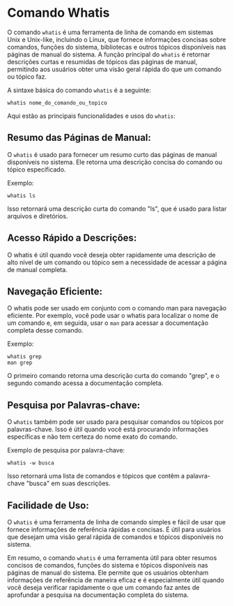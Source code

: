# Comando Whatis

O comando `whatis` é uma ferramenta de linha de comando em sistemas Unix e Unix-like, incluindo o Linux, que fornece informações concisas sobre comandos, funções do sistema, bibliotecas e outros tópicos disponíveis nas páginas de manual do sistema. A função principal do `whatis` é retornar descrições curtas e resumidas de tópicos das páginas de manual, permitindo aos usuários obter uma visão geral rápida do que um comando ou tópico faz.

A sintaxe básica do comando `whatis` é a seguinte:

`whatis nome_do_comando_ou_topico`

Aqui estão as principais funcionalidades e usos do `whatis`:

## Resumo das Páginas de Manual:

O `whatis` é usado para fornecer um resumo curto das páginas de manual disponíveis no sistema. Ele retorna uma descrição concisa do comando ou tópico especificado.

Exemplo:

`whatis ls`

Isso retornará uma descrição curta do comando "ls", que é usado para listar arquivos e diretórios.

## Acesso Rápido a Descrições:

O whatis é útil quando você deseja obter rapidamente uma descrição de alto nível de um comando ou tópico sem a necessidade de acessar a página de manual completa.

## Navegação Eficiente:

O whatis pode ser usado em conjunto com o comando man para navegação eficiente. Por exemplo, você pode usar o whatis para localizar o nome de um comando e, em seguida, usar o `man` para acessar a documentação completa desse comando.

Exemplo:

```
whatis grep
man grep
```

O primeiro comando retorna uma descrição curta do comando "grep", e o segundo comando acessa a documentação completa.

## Pesquisa por Palavras-chave:

O `whatis` também pode ser usado para pesquisar comandos ou tópicos por palavras-chave. Isso é útil quando você está procurando informações específicas e não tem certeza do nome exato do comando.

Exemplo de pesquisa por palavra-chave:

`whatis -w busca`

Isso retornará uma lista de comandos e tópicos que contêm a palavra-chave "busca" em suas descrições.

## Facilidade de Uso:

O `whatis` é uma ferramenta de linha de comando simples e fácil de usar que fornece informações de referência rápidas e concisas. É útil para usuários que desejam uma visão geral rápida de comandos e tópicos disponíveis no sistema.

Em resumo, o comando `whatis` é uma ferramenta útil para obter resumos concisos de comandos, funções do sistema e tópicos disponíveis nas páginas de manual do sistema. Ele permite que os usuários obtenham informações de referência de maneira eficaz e é especialmente útil quando você deseja verificar rapidamente o que um comando faz antes de aprofundar a pesquisa na documentação completa do sistema.